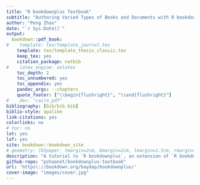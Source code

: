 ```yaml
--- 
title: "R bookdownplus Textbook"
subtitle: "Authoring Varied Types of Books and Documents with R bookdown"
author: "Peng Zhao"
date: "`r Sys.Date()`"
output:
  bookdown::pdf_book:
#    template: tex/template_journal.tex
    template: tex/template_thesis_classic.tex
    keep_tex: yes
    citation_package: natbib
#    latex_engine: xelatex
    toc_depth: 2
    toc_unnumbered: yes
    toc_appendix: yes
    pandoc_args: --chapters
    quote_footer: ["\\begin{flushright}", "\\end{flushright}"]
#    dev: "cairo_pdf"
bibliography: [bib/bib.bib]
biblio-style: apalike
link-citations: yes
colorlinks: no  
# toc: no
lot: yes
lof: yes
site: bookdown::bookdown_site
# geometry: [b5paper, tmargin=2cm, bmargin=2cm, lmargin=1.5cm, rmargin=1.5cm]
description: "A tutorial to `R bookdownplus`, an extension of `R bookdown` package. This books shows helps you write academic journal articles, guitar books, chemical equations, mails, calendars, and diaries, on the basis of R `bookdown`."
github-repo: "pzhaonet/bookdownplus-textbook"
url: 'https\://bookdown.org/baydap/bookdownplus/'
cover-image: "images/cover.jpg"
---
```

